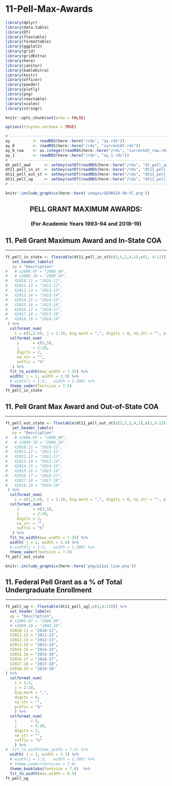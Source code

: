 # 11-Pell-Max-Awards {#intro}

```r
library(dplyr)
library(data.table)
library(DT)
library(flextable)
library(formattable)
library(ggplot2)
library(grid)
library(gridExtra)
library(here)
library(janitor)
library(kableExtra)
library(knitr)
library(officer)
library(pander)
library(plotly)
library(png)
library(reactable)
library(scales)
library(stringr)
```

```r
knitr::opts_chunk$set(echo = FALSE)
```

```r
options(tinytex.verbose = TRUE)
```

```r
# ------------------------------------------------------------------------------
ay          <- readRDS(here::here("/rds", "ay.rds"))
ay_0        <- readRDS(here::here("/rds", "currentAY.rds"))
ay_0_row    <- as.integer(readRDS(here::here("/rds", "currentAY_row.rds")))
ay_1        <- readRDS(here::here("/rds", "ay_1.rds"))
# ------------------------------------------------------------------------------
dt_pell_awd      <- setkey(setDT(readRDS(here::here("/rds", "dt_pell_awd.rds"))), ay)
dt11_pell_in_st  <- setkey(setDT(readRDS(here::here("/rds", "dt11_pell_in_st.rds"))), ay)
dt11_pell_out_st <- setkey(setDT(readRDS(here::here("/rds", "dt11_pell_out_st.rds"))), ay)
dt11_pell_ug     <- setkey(setDT(readRDS(here::here("/rds", "dt11_pell_ug.rds"))), ay)
# ------------------------------------------------------------------------------
```

```r
knitr::include_graphics(here::here('images/GEORGIA-XH-FC.png'))
```
<h2><center><b>PELL GRANT MAXIMUM AWARDS:</b></center></h2>
<h3><center><b>(For Academic Years 1993-94 and 2018-19)</b></center></h3>

## 11. Pell Grant Maximum Award and In-State COA
***
```r
ft_pell_in_state <- flextable(dt11_pell_in_st[c(3,5,2,4,1),c(1, 4:12)]) %>%
   set_header_labels(
   ay = "Description"
#   # x2006.07 = "2008_09",
#   # x2009.10 = "2009_10",
#   X2010.11 = "2010-11",
#   X2011.12 = "2011-12",
#   X2012.13 = "2012-13",
#   X2013.14 = "2013-14",
#   X2014.15 = "2014-15",
#   X2015.16 = "2015-16",
#   X2016.17 = "2016-17",
#   X2017.18 = "2017-18",
#   X2018.19 = "2018-19"
 ) %>%
  colformat_num(
    i = c(1,2:4), j = 2:10, big.mark = ",", digits = 0, na_str = "", prefix = "$") %>%
  colformat_num(
     i      = c(3,5),
     j      = 2:10,
     digits = 2, 
     na_str = "", 
     suffix = "%"
   ) %>%
  fit_to_width(max_width = 7.25) %>%
  width( j = 1, width = 2.5) %>%
  # width(j = 1:3,   width = 1.500) %>%
  theme_vader(fontsize = 7.5)
ft_pell_in_state
```

## 11. Pell Grant Max Award and Out-of-State COA
***
```r
ft_pell_out_state <- flextable(dt11_pell_out_st[c(3,5,2,4,1),c(1,4:12)]) %>%
   set_header_labels(
   ay = "Description"
#   # x2006.07 = "2008_09",
#   # x2009.10 = "2009_10",
#   X2010.11 = "2010-11",
#   X2011.12 = "2011-12",
#   X2012.13 = "2012-13",
#   X2013.14 = "2013-14",
#   X2014.15 = "2014-15",
#   X2015.16 = "2015-16",
#   X2016.17 = "2016-17",
#   X2017.18 = "2017-18",
#   X2018.19 = "2018-19"
 ) %>%
  colformat_num(
    i = c(1,2:4), j = 2:10, big.mark = ",", digits = 0, na_str = "", prefix = "$") %>%
  colformat_num(
     i      = c(3,5),
     j      = 2:10,
     digits = 2, 
     na_str = "", 
     suffix = "%"
   ) %>%
  fit_to_width(max_width = 7.25) %>%
  width( j = 1, width = 2.5) %>%
  # width(j = 1:3,   width = 1.500) %>%
  theme_vader(fontsize = 7.5)
ft_pell_out_state
```

```r
knitr::include_graphics(here::here('png/p11a1_line.png'))
```
## 11. Federal Pell Grant as a % of Total Undergraduate Enrollment
***
```r
ft_pell_ug <- flextable(dt11_pell_ug[,c(1,4:12)]) %>%
  set_header_labels(
  ay = "Description",
  # x2006.07 = "2008_09",
  # x2009.10 = "2009_10",
  X2010.11 = "2010-11",
  X2011.12 = "2011-12",
  X2012.13 = "2012-13",
  X2013.14 = "2013-14",
  X2014.15 = "2014-15",
  X2015.16 = "2015-16",
  X2016.17 = "2016-17",
  X2017.18 = "2017-18",
  X2018.19 = "2018-19"
) %>%
  colformat_num(
    i = 1:4,
    j = 2:10,
    big.mark = ",", 
    digits = 0, 
    na_str = "", 
    prefix = "$"
    ) %>%
  colformat_num(
    i      = 5,
    j      = 2:10,
    digits = 2,
    na_str = "",
    suffix = "%"
    ) %>%
#  fit_to_width(max_width = 7.5) %>%
  width( j = 1, width = 2.1) %>%
  # width(j = 1:3,   width = 1.500) %>%
  # theme_vader(fontsize = 7.0)
  theme_booktabs(fontsize = 7.0)  %>%
  fit_to_width(max_width = 8.5)
ft_pell_ug
```

```{=openxml}
<w:p><w:r><w:br w:type="page"/></w:r></w:p>
```